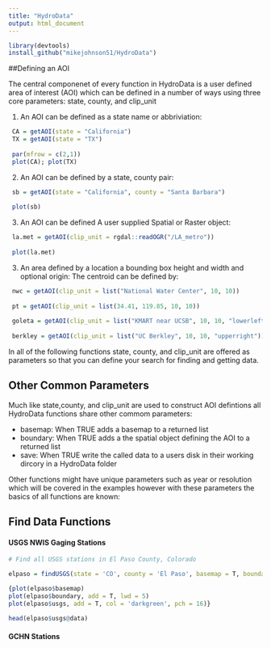 ```yaml
---
title: "HydroData"
output: html_document
---
```

```r
library(devtools)
install_github("mikejohnson51/HydroData")
```

##Defining an AOI

The central componenet of every function in HydroData is a user defined area of interest (AOI) which can be defined in a number of ways using three core parameters: state, county, and clip_unit

(1) An AOI can be defined as a state name or abbriviation:

```r
 CA = getAOI(state = "California")
 TX = getAOI(state = "TX")
 
 par(mfrow = c(2,1))
 plot(CA); plot(TX)
```

(2) An AOI can be defined by a state, county pair:

```r
 sb = getAOI(state = "California", county = "Santa Barbara")
 
 plot(sb)
```

(3) An AOI can be defined A user supplied Spatial or Raster object:
 
```r
 la.met = getAOI(clip_unit = rgdal::readOGR("/LA_metro"))
 
 plot(la.met)
```
 
(3) An area defined by a location a bounding box height and width and optional origin:
      The centroid can be defined by:
      
```r
 nwc = getAOI(clip_unit = list("National Water Center", 10, 10))
 
 pt = getAOI(clip_unit = list(34.41, 119.85, 10, 10))
 
 goleta = getAOI(clip_unit = list("KMART near UCSB", 10, 10, "lowerleft"))
 
 berkley = getAOI(clip_unit = list("UC Berkley", 10, 10, "upperright"))
``` 

In all of the following functions state, county, and clip_unit are offered as parameters so that you can define your search for finding and getting data.

## Other Common Parameters

Much like state,county, and clip_unit are used to construct AOI defintions all HydroData functions share other commom parameters:

 - basemap:  When TRUE adds a basemap to a returned list
 - boundary: When TRUE adds a the spatial object defining the AOI to a returned list
 - save: When TRUE write the called data to a users disk in their working dircory in a HydroData folder
 
Other functions might have unique parameters such as year or resolution which will be covered in the examples however with these parameters the basics of all functions are known:

## Find Data Functions

#### USGS NWIS Gaging Stations

```r
# Find all USGS stations in El Paso County, Colorado

elpaso = findUSGS(state = 'CO', county = 'El Paso', basemap = T, boundary = T)

{plot(elpaso$basemap)
plot(elpaso$boundary, add = T, lwd = 5)
plot(elpaso$usgs, add = T, col = 'darkgreen', pch = 16)}

head(elpaso$usgs@data)
```

#### GCHN Stations

